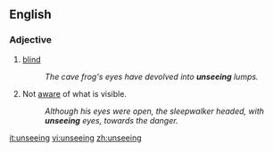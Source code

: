 ==English==

===Adjective===
{{en-adj|-}}

#[[blind]]
#:''The cave frog's eyes have devolved into '''unseeing''' lumps.''
#Not [[aware]] of what is visible.
#:''Although his eyes were open, the sleepwalker headed, with '''unseeing''' eyes, towards the danger.''

[[it:unseeing]]
[[vi:unseeing]]
[[zh:unseeing]]